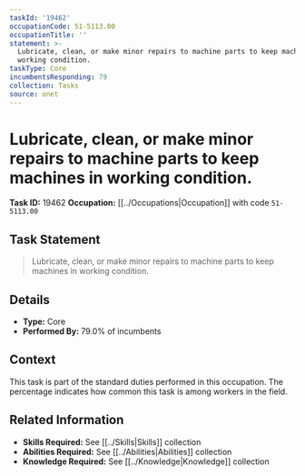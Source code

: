 ```yaml
---
taskId: '19462'
occupationCode: 51-5113.00
occupationTitle: ''
statement: >-
  Lubricate, clean, or make minor repairs to machine parts to keep machines in
  working condition.
taskType: Core
incumbentsResponding: 79
collection: Tasks
source: onet
---
```

# Lubricate, clean, or make minor repairs to machine parts to keep machines in working condition.

**Task ID:** 19462
**Occupation:** [[../Occupations|Occupation]] with code `51-5113.00`

## Task Statement

> Lubricate, clean, or make minor repairs to machine parts to keep machines in working condition.

## Details

- **Type:** Core
- **Performed By:** 79.0% of incumbents

## Context

This task is part of the standard duties performed in this occupation. The percentage indicates how common this task is among workers in the field.

## Related Information

- **Skills Required:** See [[../Skills|Skills]] collection
- **Abilities Required:** See [[../Abilities|Abilities]] collection
- **Knowledge Required:** See [[../Knowledge|Knowledge]] collection
